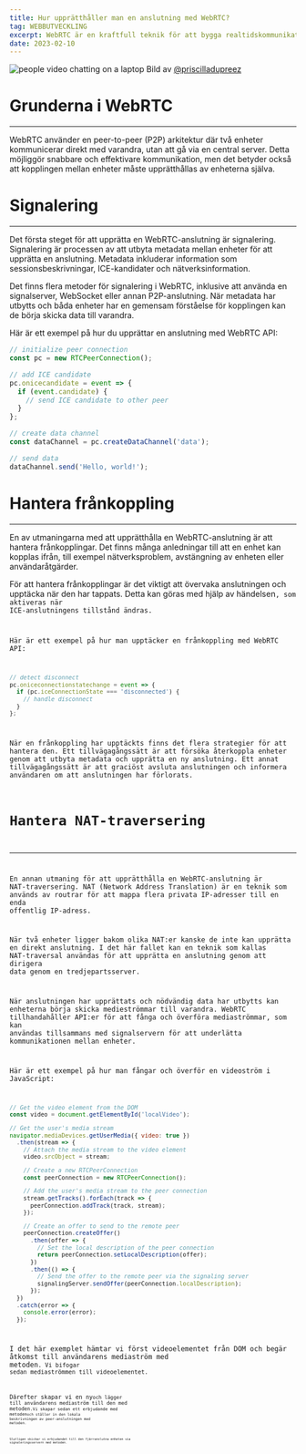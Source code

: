 ```yaml
---
title: Hur upprätthåller man en anslutning med WebRTC?
tag: WEBBUTVECKLING
excerpt: WebRTC är en kraftfull teknik för att bygga realtidskommunikationsappar. En av de viktigaste utmaningarna med att använda WebRTC är att upprätthålla en stabil koppling mellan enheter. I det här inlägget kommer vi att utforska strategier för att upprätthålla en anslutning med WebRTC.
date: 2023-02-10
---
```


![people video chatting on a laptop](https://images.unsplash.com/photo-1523240795612-9a054b0db644?ixlib=rb-4.0.3&ixid=MnwxMjA3fDB8MHxwaG90by1wYWdlfHx8fGVufDB8fHx8&auto=format&fit=crop&w=2670&q=80)
Bild av [@priscilladupreez](https://unsplash.com/@priscilladupreez)

# Grunderna i WebRTC

---

WebRTC använder en peer-to-peer (P2P) arkitektur där två enheter kommunicerar direkt med varandra, utan att gå via en central server. Detta möjliggör snabbare och effektivare kommunikation, men det betyder också att kopplingen mellan enheter måste upprätthållas av enheterna själva.

# Signalering

---

Det första steget för att upprätta en WebRTC-anslutning är signalering. Signalering är processen av att utbyta metadata mellan enheter för att upprätta en anslutning. Metadata inkluderar information som sessionsbeskrivningar, ICE-kandidater och nätverksinformation.

Det finns flera metoder för signalering i WebRTC, inklusive att använda en signalserver, WebSocket eller annan P2P-anslutning. När metadata har utbytts och båda enheter har en gemensam förståelse för kopplingen kan de börja skicka data till varandra.

Här är ett exempel på hur du upprättar en anslutning med WebRTC API:

```Javascript
// initialize peer connection
const pc = new RTCPeerConnection();

// add ICE candidate
pc.onicecandidate = event => {
  if (event.candidate) {
    // send ICE candidate to other peer
  }
};

// create data channel
const dataChannel = pc.createDataChannel('data');

// send data
dataChannel.send('Hello, world!');
```

# Hantera frånkoppling

---

En av utmaningarna med att upprätthålla en WebRTC-anslutning är att hantera frånkopplingar. Det finns många anledningar till att en enhet kan kopplas ifrån, till exempel nätverksproblem, avstängning av enheten eller användaråtgärder.

För att hantera frånkopplingar är det viktigt att övervaka anslutningen och upptäcka när den har tappats. Detta kan göras med hjälp av händelsen<Code code="oniceconnectionstatechange"/>, som aktiveras när ICE-anslutningens tillstånd ändras.

Här är ett exempel på hur man upptäcker en frånkoppling med WebRTC API:

```Javascript
// detect disconnect
pc.oniceconnectionstatechange = event => {
  if (pc.iceConnectionState === 'disconnected') {
    // handle disconnect
  }
};
```

När en frånkoppling har upptäckts finns det flera strategier för att hantera den. Ett tillvägagångssätt är att försöka återkoppla enheter genom att utbyta metadata och upprätta en ny anslutning. Ett annat tillvägagångssätt är att graciöst avsluta anslutningen och informera användaren om att anslutningen har förlorats.

# Hantera NAT-traversering

---

En annan utmaning för att upprätthålla en WebRTC-anslutning är NAT-traversering. NAT (Network Address Translation) är en teknik som används av routrar för att mappa flera privata IP-adresser till en enda offentlig IP-adress.

När två enheter ligger bakom olika NAT:er kanske de inte kan upprätta en direkt anslutning. I det här fallet kan en teknik som kallas NAT-traversal användas för att upprätta en anslutning genom att dirigera data genom en tredjepartsserver.

När anslutningen har upprättats och nödvändig data har utbytts kan enheterna börja skicka medieströmmar till varandra. WebRTC tillhandahåller API:er för att fånga och överföra mediaströmmar, som kan användas tillsammans med signalservern för att underlätta kommunikationen mellan enheter.

Här är ett exempel på hur man fångar och överför en videoström i JavaScript:

```Javascript
// Get the video element from the DOM
const video = document.getElementById('localVideo');

// Get the user's media stream
navigator.mediaDevices.getUserMedia({ video: true })
  .then(stream => {
    // Attach the media stream to the video element
    video.srcObject = stream;

    // Create a new RTCPeerConnection
    const peerConnection = new RTCPeerConnection();

    // Add the user's media stream to the peer connection
    stream.getTracks().forEach(track => {
      peerConnection.addTrack(track, stream);
    });

    // Create an offer to send to the remote peer
    peerConnection.createOffer()
      .then(offer => {
        // Set the local description of the peer connection
        return peerConnection.setLocalDescription(offer);
      })
      .then(() => {
        // Send the offer to the remote peer via the signaling server
        signalingServer.sendOffer(peerConnection.localDescription);
      });
  })
  .catch(error => {
    console.error(error);
  });
```

I det här exemplet hämtar vi först videoelementet från DOM och begär åtkomst till användarens mediaström med metoden<Code code="navigator.mediaDevices.getUserMedia()"/>. Vi bifogar sedan mediaströmmen till videoelementet.

Därefter skapar vi en ny<Code code="RTCPeerConnection"/>och lägger till användarens mediaström till den med metoden<Code code="addTrack()"/>.Vi skapar sedan ett erbjudande med metoden<Code code="createOffer()"/>och ställer in den lokala beskrivningen av peer-anslutningen med metoden<Code code="setLocalDescription()"/>.

Slutligen skickar vi erbjudandet till den fjärranslutna enheten via signaleringsservern med metoden<Code code="sendOffer()"/>.
